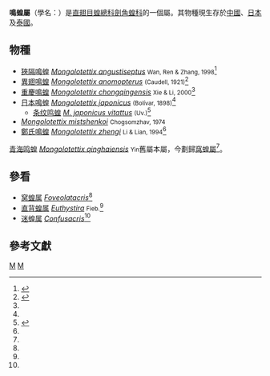 {{Automatic Taxobox
| taxon = Mongolotettix
| authority = {{tsl|en|Rehn|Rehn}}, 1928
| subdivision_ranks = [[種_(生物)|種]]
| subdivision = [[#物種|見內文]]
}}
'''鳴蝗屬'''（學名：{{lang|la|'''Mongolotettix'''}}）是[[直翅目|直翅目]][[蝗總科|蝗總科]][[劍角蝗科|劍角蝗科]]的一個屬。其物種現生存於[[中國|中國]]、[[日本|日本]]及[[泰國|泰國]]。

==物種==
*[[狹隔鳴蝗|狹隔鳴蝗]] ''[[Mongolotettix_angustiseptus|Mongolotettix angustiseptus]]'' <small>Wan, Ren & Zhang, 1998</small><ref name=jinin>{{cite journal |url=http://med.wanfangdata.com.cn/Paper/Detail?id=PeriodicalPaper_dwfl199801008 |title=吉林省鳴蝗屬一新種(直翅目:蝗總科) |author1=[[萬冬梅|萬冬梅]] |author2=[[任炳忠|任炳忠]] |author3=[[張鳳嶺|張鳳嶺]] |journal=[[動物分類學報|動物分類學報]] |year=1998年 |volume=23卷 |issue=01期 |language=zh-hans |accessdate=2016-06-01 |doi=10.3969/j.issn.1000-0739.1998.01.008 |archive-date=2020-04-14 |archive-url=https://web.archive.org/web/20200414143037/http://med.wanfangdata.com.cn/Paper/Detail?id=PeriodicalPaper_dwfl199801008 |dead-url=no }}</ref>
*[[異翅鳴蝗|異翅鳴蝗]] ''[[Mongolotettix_anomopterus|Mongolotettix anomopterus]] '' <small>(Caudell, 1921)</small><ref name=chongqiang>{{cite journal |url=http://med.wanfangdata.com.cn/Paper/Detail?id=PeriodicalPaper_dwfl200001010 |title=中國鳴蝗屬一新種(直翅目:蝗總科) |author1=[[謝嗣光|謝嗣光]] |author2=[[李樹恒|李樹恒]] |journal=[[動物分類學報|動物分類學報]] |year=2000年 |volume=25卷 |issue=01期 |pages=51-53 |language=zh-hans |accessdate=2016-06-01 |doi=10.3969/j.issn.1000-0739.2000.01.010 |archive-date=2020-04-14 |archive-url=https://web.archive.org/web/20200414143043/http://med.wanfangdata.com.cn/Paper/Detail?id=PeriodicalPaper_dwfl200001010 |dead-url=no }}</ref>
*[[重慶鳴蝗|重慶鳴蝗]] ''[[Mongolotettix_chongqingensis|Mongolotettix chongqingensis]]'' <small>Xie & Li, 2000</small><ref name=chongqiang />
*[[日本鳴蝗|日本鳴蝗]] ''[[Mongolotettix_japonicus|Mongolotettix japonicus]]'' <small>(Bolívar, 1898)</small><ref name=jinin />
**[[条纹鸣蝗|条纹鸣蝗]] ''[[Mongolotettix_japonicus_vitattus|M. japonicus vitattus]]'' <small>(Uv.)</small><ref name="hlj">{{cite journal |url=http://www.ecojournals.org/cn/simple_view_abstract.aspx?pcid=90BA3D13E7F3BC869AC96FB3DA594E3FE34FBF7B8BC0E591&jid=7C502F1A6798ACE1B8C57E291C48C7F1&aid=A34048C0AB4A5640FCB3BDD5C6FAF9E8&yid=9C2DB0A0D5ABE6F8&vid=5D311CA918CA9A03&iid=CA4FD0336C81A37A&sid=E44E40A2398D4F2A&eid=CD775AE9DDBD7B53&referenced_num=6&reference_num=0 |author1=印象初 |author2=李保平 |title=中国剑角蝗科二新属二新种的记述(直翅目:蝗总科) |journal=[[动物学研究|动物学研究]] |year=1987 |volume=8 |issue=1 |pages=77-85 |language=zh-hans |accessdate=2016-06-01 |author= |archive-url=https://web.archive.org/web/20160812184405/http://www.ecojournals.org/cn/simple_view_abstract.aspx?pcid=90BA3D13E7F3BC869AC96FB3DA594E3FE34FBF7B8BC0E591&jid=7C502F1A6798ACE1B8C57E291C48C7F1&aid=A34048C0AB4A5640FCB3BDD5C6FAF9E8&yid=9C2DB0A0D5ABE6F8&vid=5D311CA918CA9A03&iid=CA4FD0336C81A37A&sid=E44E40A2398D4F2A&eid=CD775AE9DDBD7B53&referenced_num=6&reference_num=0 |archive-date=2016-08-12 |dead-url=yes }}</ref>
*''[[Mongolotettix_mistshenkoi|Mongolotettix mistshenkoi]]'' <small>Chogsomzhav, 1974</small>
*[[鄭氏鳴蝗|鄭氏鳴蝗]] ''[[Mongolotettix_zhengi|Mongolotettix zhengi]]'' <small>Li & Lian, 1994</small><ref name=jinin />

[[青海鸣蝗|青海鸣蝗]] ''[[Mongolotettix_qinghaiensis|Mongolotettix qinghaiensis]]'' <small>Yin</small>舊屬本屬，今劃歸[[窩蝗屬|窩蝗屬]]<ref name="hlj" />。

==參看==
*[[窝蝗属|窝蝗属]] ''[[Foveolatacris|Foveolatacris]]''<ref name="hlj" />
*[[直背蝗属|直背蝗属]] ''[[Euthystira|Euthystira]]'' <small>Fieb.</small><ref name="hlj" />
*[[迷蝗属|迷蝗属]] ''[[Confusacris|Confusacris]]''<ref name="hlj" />

==參考文獻==
{{reflist}}
{{Taxonbar}}
[[Category:剑角蝗科|M]]
[[Category:_1928年描述的分类群|M]]